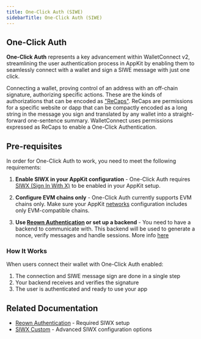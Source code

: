 ```yaml
---
title: One-Click Auth (SIWE)
sidebarTitle: One-Click Auth (SIWE)
---
```


## One-Click Auth

**One-Click Auth** represents a key advancement within WalletConnect v2, streamlining the user authentication process in AppKit by enabling them to seamlessly connect with a wallet and sign a SIWE message with just one click.

Connecting a wallet, proving control of an address with an off-chain signature, authorizing specific actions. These are the kinds of authorizations that can be encoded as ["ReCaps"](https://eips.ethereum.org/EIPS/eip-5573). ReCaps are permissions for a specific website or dapp that can be compactly encoded as a long string in the message you sign and translated by any wallet into a straight-forward one-sentence summary.
WalletConnect uses permissions expressed as ReCaps to enable a One-Click Authentication.

## Pre-requisites

In order for One-Click Auth to work, you need to meet the following requirements:

1. **Enable SIWX in your AppKit configuration** - One-Click Auth requires [SIWX (Sign In With X)](./siwx) to be enabled in your AppKit setup.

2. **Configure EVM chains only** - One-Click Auth currently supports EVM chains only. Make sure your AppKit [networks](./options#networks) configuration includes only EVM-compatible chains.

3. **Use [Reown Authentication](./reown-authentication) or set up a backend** - You need to have a backend to communicate with. This backend will be used to generate a nonce, verify messages and handle sessions.
   More info [here](https://docs.login.xyz/sign-in-with-ethereum/quickstart-guide/implement-the-backend)

### How It Works

When users connect their wallet with One-Click Auth enabled:
1. The connection and SIWE message sign are done in a single step
2. Your backend receives and verifies the signature
3. The user is authenticated and ready to use your app

## Related Documentation

- [Reown Authentication](/appkit/react-native/core/reown-authentication) - Required SIWX setup
- [SIWX Custom](/appkit/react-native/core/siwx-custom) - Advanced SIWX configuration options